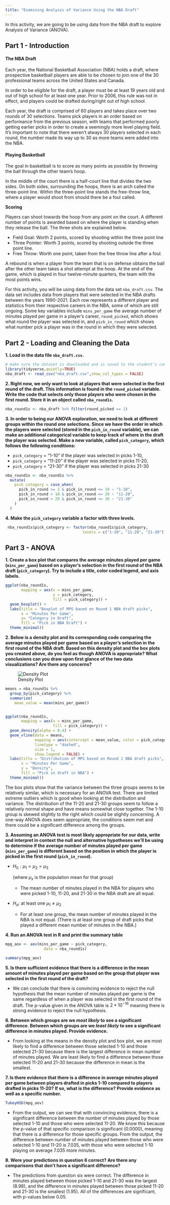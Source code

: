 ```yaml
---
title: "Examining Analysis of Variance Using the NBA Draft"
---
```


In this activity, we are going to be using data from the NBA draft to explore Analysis of Variance (ANOVA).

## Part 1 - Introduction

#### The NBA Draft

Each year, the National Basketball Association (NBA) holds a draft, where prospective basketball players are able to be chosen to join one of the 30 professional teams across the United States and Canada.

In order to be eligible for the draft, a player must be at least 19 years old and out of high school for at least one year. Prior to 2006, this rule was not in effect, and players could be drafted during/right out of high school.

Each year, the draft is comprised of 60 players and takes place over two rounds of 30 selections. Teams pick players in an order based on performance from the previous season, with teams that performed poorly getting earlier picks in order to create a seemingly more level playing field. It's important to note that there weren't always 30 players selected in each round, the number made its way up to 30 as more teams were added into the NBA.

#### Playing Basketball

The goal in basketball is to score as many points as possible by throwing the ball through the other team's hoop.

In the middle of the court there is a half-court line that divides the two sides. On both sides, surrounding the hoops, there is an arch called the three-point line. Within the three-point line stands the free-throw line, where a player would shoot from should there be a foul called.

**Scoring**

Players can shoot towards the hoop from any point on the court. A different number of points is awarded based on where the player is standing when they release the ball. The three shots are explained below.

-   Field Goal: Worth 2 points, scored by shooting within the three point line
-   Three Pointer: Worth 3 points, scored by shooting outside the three point line.
-   Free Throw: Worth one point, taken from the free throw line after a foul.

A rebound is when a player from the team that is on defense obtains the ball after the other team takes a shot attempt at the hoop. At the end of the game, which is played in four twelve-minute quarters, the team with the most points wins.

For this activity, you will be using data from the data set `nba_draft.csv`. The data set includes data from players that were selected in the NBA drafts between the years 1990-2021. Each row represents a different player and statistics from their respective careers in the NBA, some of which are still ongoing. Some key variables include `mins_per_game` the average number of minutes played per game in a player's career, `round_picked`, which shows what round the player was selected in, and `pick_in_round` which shows what number pick a player was in the round in which they were selected.

## Part 2 - Loading and Cleaning the Data

**1. Load in the data file `nba_draft.csv`.**

```r
# make sure the dataset is downloaded and is saved to the student's computer. 
library(tidyverse,quietly=TRUE)
nba_draft <- read_csv("nba_draft.csv",show_col_types = FALSE)
```

**2. Right now, we only want to look at players that were selected in the first round of the draft. This information is found in the `round_picked` variable. Write the code that selects only those players who were chosen in the first round. Store it in an object called `nba_round1s`.**

```r
nba_round1s <- nba_draft %>% filter(round_picked == 1)
```

**3. In order to being our ANOVA exploration, we need to look at different groups within the round one selections. Since we have the order in which the players were selected (stored in the `pick_in_round` variable), we can make an additional categorical variable to keep track of where in the draft the player was selected. Make a new variable, called `pick_category`, which follows the following conditions:**

-   `pick_category` = "1-10" if the player was selected in picks 1-10,
-   `pick_category` = "11-20" if the player was selected in picks 11-20,
-   `pick_category` = "21-30" if the player was selected in picks 21-30

```r
nba_round1s <- nba_round1s %>%
  mutate(
    pick_category = case_when(
      pick_in_round >= 1 & pick_in_round <= 10 ~ "1-10",
      pick_in_round > 10 & pick_in_round <= 20 ~ "11-20",
      pick_in_round > 20 & pick_in_round <= 30 ~ "21-30"
    )
  )
```

**4. Make the `pick_category` variable a factor with three levels.**

```r
 nba_round1s$pick_category <- factor(nba_round1s$pick_category,
                                  levels = c("1-10", "11-20", "21-30"))
```

## Part 3 - ANOVA

**1. Create a box plot that compares the average minutes played per game (`mins_per_game`) based on a player's selection in the first round of the NBA draft (`pick_category`). Try to include a title, color coded legend, and axis labels.**

```r
ggplot(nba_round1s,
       mapping = aes(x = mins_per_game,
                     y = pick_category,
                     fill = pick_category)) +
  geom_boxplot() +
  labs(title = "Boxplot of MPG based on Round 1 NBA draft picks",
       x = "Minutes Per Game",
       y= "Category in Draft",
       fill = "Pick in NBA Draft") +
  theme_minimal()
```

**2. Below is a density plot and its corresponding code comparing the average minutes played per game based on a player's selection in the first round of the NBA draft. Based on this density plot and the box plots you created above, do you feel as though ANOVA is appropriate? What conclusions can you draw upon first glance of the two data visualizations? Are there any concerns?**

![Density Plot](DensityPlot.jpg)

```r
means = nba_round1s %>%
  group_by(pick_category) %>%
  summarize(
    mean_value = mean(mins_per_game))


ggplot(nba_round1s,
       mapping = aes(x = mins_per_game,
                     fill = pick_category)) +
  geom_density(alpha = 0.4) +
  geom_vline(data = means,
             mapping = aes(xintercept = mean_value, color = pick_category),
             linetype = "dashed",
             size = 1,
             show.legend = FALSE) +
  labs(title = "Distribution of MPG based on Round 1 NBA draft picks",
       x = "Minutes Per Game",
       y = "Density",
       fill = "Pick in draft in NBA") +
  theme_minimal()
```

The box plots show that the variance between the three groups seems to be relatively similar, which is necessary for an ANOVA test. There are limited extreme outliers which is good when looking at the distribution and variance. The distribution of the 11-20 and 21-30 groups seem to follow a relatively normal shape and have means somewhat close together. The 1-10 group is skewed slightly to the right which could be slightly concerning. A one-way ANOVA does seem appropriate, the conditions seem met and there could be a significant difference among the groups.

**3. Assuming an ANOVA test is most likely appropriate for our data, write and interpret in context the null and alternative hypotheses we'll be using to determine if the average number of minutes played per game (`mins_per_game`) is different based on the position in which the player is picked in the first round (`pick_in_round`).**

-   $H_0: \mu_1 = \mu_2 = \mu_3$

    (where $\mu_x$ is the population mean for that group)

    -   The mean number of minutes played in the NBA for players who were picked 1-10, 11-20, and 21-30 in the NBA draft are all equal.

-   $H_a:$ at least one $\mu_1 \neq \mu_2$

    -   For at least one group, the mean number of minutes played in the NBA is not equal. (There is at least one group of draft picks that played a different mean number of minutes in the NBA.)

**4. Run an ANOVA test in R and print the summary table**

```r
mpg_aov <- aov(mins_per_game ~ pick_category,
                 data = nba_round1s)

summary(mpg_aov)
```

**5. Is there sufficient evidence that there is a difference in the mean amount of minutes played per game based on the group that player was selected in the first round of the draft?**

-   We can conclude that there is convincing evidence to reject the null hypothesis that the mean number of minutes played per game is the same regardless of when a player was selected in the first round of the draft. The p-value given in the ANOVA table is $2*10^{-16}$ meaning there is strong evidence to reject the null hypothesis.

**6. Between which groups are we *most likely* to see a significant difference. Between which groups are we *least likely* to see a significant difference in minutes played. Provide evidence.**

-   From looking at the means in the density plot and box plot, we are most likely to find a difference between those selected 1-10 and those selected 21-30 because there is the largest difference in mean number of minutes played. We are least likely to find a difference between those selected 11-20 and 21-30 because the difference in mean is the smallest.

**7. Is there evidence that there is a difference in average minutes played per game between players drafted in picks 1-10 compared to players drafted in picks 11-20? If so, what is the difference? Provide evidence as well as a specific number.**

```r
TukeyHSD(mpg_aov)
```

-   From the output, we can see that with convincing evidence, there is a significant difference between the number of minutes played by those selected 1-10 and those who were selected 11-20. We know this because the p-value of that specific comparison is significant (0.0000), meaning that there is a difference for those specific groups. From the output, the difference between number of minutes played between those who were selected 1-10 and 11-20 is 7.035, with those who were selected 1-10 playing on average 7.035 more minutes.

**8. Were your predictions in question 6 correct? Are there any comparisons that don't have a significant difference?**

-   The predictions from question six were correct. The difference in minutes played between those picked 1-10 and 21-30 was the largest (8.98), and the difference in minutes played between those picked 11-20 and 21-30 is the smallest (1.95). All of the differences are significant, with p-values below 0.05.

